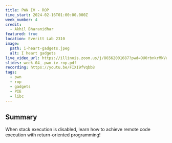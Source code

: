```yaml
---
title: PWN IV - ROP
time_start: 2024-02-16T01:00:00.000Z
week_number: 4
credit:
  - Akhil Bharanidhar
featured: true
location: Everitt Lab 2310
image:
  path: i-heart-gadgets.jpeg
  alt: I heart gadgets
live_video_url: https://illinois.zoom.us/j/86562001687?pwd=OU0rbnkrMkVuSlRZTjJGMzM2ZTNUUT09
slides: week-04_-pwn-iv-rop.pdf
recording: https://youtu.be/FIXI9fVqbb8
tags:
  - pwn
  - rop
  - gadgets
  - PIE
  - libc
---
```

## Summary

When stack execution is disabled, learn how to achieve remote code execution with return-oriented programming!